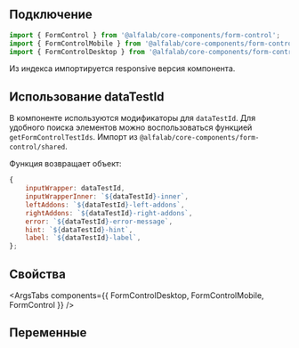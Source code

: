 
## Подключение

```jsx
import { FormControl } from '@alfalab/core-components/form-control';
import { FormControlMobile } from '@alfalab/core-components/form-control/mobile';
import { FormControlDesktop } from '@alfalab/core-components/form-control/desktop';
```

Из индекса импортируется responsive версия компонента.

## Использование dataTestId

В компоненте используются модификаторы для `dataTestId`.
Для удобного поиска элементов можно воспользоваться функцией `getFormControlTestIds`.
Импорт из `@alfalab/core-components/form-control/shared`.

Функция возвращает объект:

```jsx
{
    inputWrapper: dataTestId,
    inputWrapperInner: `${dataTestId}-inner`,
    leftAddons: `${dataTestId}-left-addons`,
    rightAddons: `${dataTestId}-right-addons`,
    error: `${dataTestId}-error-message`,
    hint: `${dataTestId}-hint`,
    label: `${dataTestId}-label`,
};
```

## Свойства

<ArgsTabs components={{ FormControlDesktop, FormControlMobile, FormControl }} />

## Переменные

<CssVars css={vars} />
